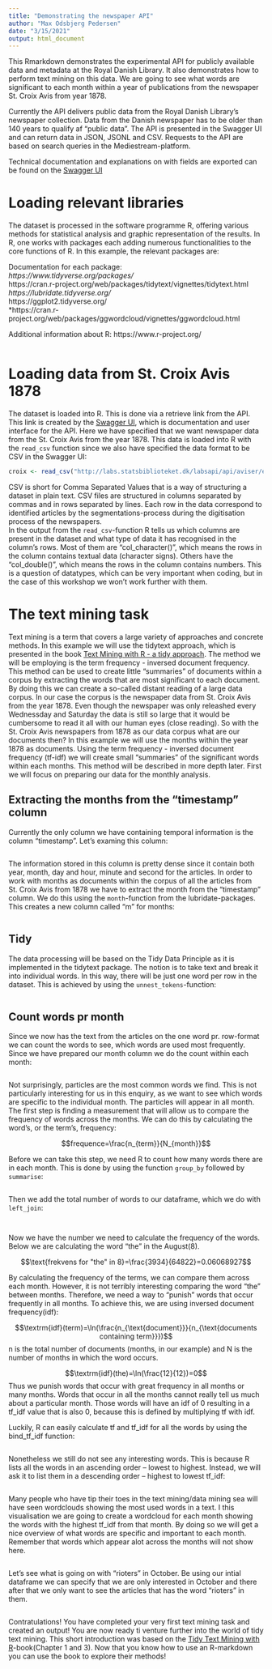 ```yaml
---
title: "Demonstrating the newspaper API"
author: "Max Odsbjerg Pedersen"
date: "3/15/2021"
output: html_document
---
```

This Rmarkdown demonstrates the experimental API for publicly available data and metadata at the Royal Danish Library. It also demonstrates how to perform text mining on this data. We are going to see what words are significant to each month within a year of publications from the newspaper St. Croix Avis from year 1878. 

Currently the API delivers public data from the Royal Danish Library's newspaper collection. Data from the Danish newspaper has to be older than 140 years to qualify af "public data". The API is presented in the Swagger UI and can return data in JSON, JSONL and CSV. Requests to the API are based on search queries in the Mediestream-platform. 

Technical documentation and explanations on with fields are exported can be found on the [Swagger UI](http://labs.statsbiblioteket.dk/labsapi/api//api-docs?url=/labsapi/api/openapi.yaml)

# Loading relevant libraries

The dataset is processed in the software programme R, offering various methods for statistical analysis and graphic representation of the results. In R, one works with packages each adding numerous functionalities to the core functions of R. In this example, the relevant packages are:

Documentation for each package: <br>
*https://www.tidyverse.org/packages/ <br>
*https://cran.r-project.org/web/packages/tidytext/vignettes/tidytext.html <br>
*https://lubridate.tidyverse.org/ <br>
*https://ggplot2.tidyverse.org/ <br>
*https://cran.r-project.org/web/packages/ggwordcloud/vignettes/ggwordcloud.html<br>

Additional information about R: 
https://www.r-project.org/

```r


```

# Loading data from St. Croix Avis 1878

The dataset is loaded into R. This is done via a retrieve link from the API. This link is created by the [Swagger UI](http://labs.statsbiblioteket.dk/labsapi/api//api-docs?url=/labsapi/api/openapi.yaml), which is documentation and user interface for the API. Here we have specified that we want newspaper data from the St. Croix Avis from the year 1878. This data is loaded into R with the `read_csv` function since we also have specified the data format to be CSV in the Swagger UI: 

```r
croix <- read_csv("http://labs.statsbiblioteket.dk/labsapi/api/aviser/export/fields?query=py%3A1878%20AND%20familyId%3Astcroixavisdvi&fields=link&fields=recordID&fields=timestamp&fields=pwa&fields=cer&fields=fulltext_org&fields=pageUUID&fields=editionUUID&fields=titleUUID&fields=editionId&fields=familyId&fields=newspaper_page&fields=newspaper_edition&fields=lplace&fields=location_name&fields=location_coordinates&max=5000&structure=header&structure=content&format=CSV")
```
CSV is short for Comma Separated Values that is a way of structuring a dataset in plain text. CSV files are structured in columns separated by commas and in rows separated by lines. Each row in the data correspond to identified articles by the segmentations-process during the digitisation process of the newspapers.  
In the output from the `read_csv`-function R tells us which columns are present in the dataset and what type of data it has recognised in the column's rows. Most of them are "col_character()", which means the rows in the column contains textual data (character signs). Others have the "col_double()", which means the rows in the column contains numbers. This is a question of datatypes, which can be very important when coding, but in the case of this workshop we won't work further with them.    

# The text mining task
Text mining is a term that covers a large variety of approaches and concrete methods. In this example we will use the tidytext approach, which is presented in the book [Text Mining with R - a tidy approach](https://www.tidytextmining.com). The method we will be employing is the term frequency - inversed document frequency. This method can be used to create little "summaries" of documents within a corpus by extracting the words that are most significant to each document. By doing this we can create a so-called distant reading of a large data corpus. In our case the corpus is the newspaper data from St. Croix Avis from the year 1878. Even though the newspaper was only releashed every Wednessday and Saturday the data is still so large that it would be cumbersome to read it all with our human eyes (close reading). So with the St. Croix Avis newspapers from 1878 as our data corpus what are our documents then? In this example we will use the months within the year 1878 as documents. Using the term frequency - inversed document frequency (tf-idf) we will create small "summaries" of the significant words within each months. This method will be described in more depth later. First we will focus on preparing our data for the monthly analysis. 

## Extracting the months from the "timestamp" column
Currently the only column we have containing temporal information is the column "timestamp". Let's examing this column:
```r


```
The information stored in this column is pretty dense since it contain both year, month, day and hour, minute and second for the articles. In order to work with months as documents within the corpus of all the articles from St. Croix Avis from 1878 we have to extract the month from the "timestamp" column. We do this using the `month`-function from the lubridate-packages. This creates a new column called "m" for months:
```r


```

## Tidy
The data processing will be based on the Tidy Data Principle as it is implemented in the tidytext package. The notion is to take text and break it into individual words. In this way, there will be just one word per row in the dataset. This is achieved by using the `unnest_tokens`-function:

```r


```


## Count words pr month
Since we now has the text from the articles on the one word pr. row-format we can count the words to see, which words are used most frequently. Since we have prepared our month column we do the count within each month: 
```r


```
Not surprisingly, particles are the most common words we find. This is not particularly interesting for us in this enquiry, as we want to see which words are specific to the individual month. The particles will appear in all month. The first step is finding a measurement that will allow us to compare the frequency of words across the months. We can do this by calculating the word’s, or the term’s, frequency: 

$$frequence=\frac{n_{term}}{N_{month}}$$

Before we can take this step, we need R to count how many words there are in each month. This is done by using the function `group_by` followed by `summarise`:
```r



```

Then we add the total number of words to our dataframe, which we do with `left_join`:

```r


```


```r


```
Now we have the number we need to calculate the frequency of the words. Below we are calculating the word “the” in the August(8).



$$\text{frekvens for "the" in 8}=\frac{3934}{64822}=0.06068927$$






By calculating the frequency of the terms, we can compare them across each month. However, it is not terribly interesting comparing the word “the” between months. Therefore, we need a way to “punish” words that occur frequently in all months. To achieve this, we are using inversed document frequency(idf):

$$\textrm{idf}(term)=\ln(\frac{n_{\text{document}}}{n_{\text{documents containing term}}})$$
n is the total number of documents (months, in our example) and N is the number of months in which the word occurs. 





$$\textrm{idf}(the)=\ln(\frac{12}{12})=0$$
Thus we punish words that occur with great frequency in all months or many months. Words that occur in all the months cannot really tell us much about a particular month. Those words will have an idf of 0 resulting in a tf_idf value that is also 0, because this is defined by multiplying tf with idf. 








Luckily, R can easily calculate tf and tf_idf for all the words by using the bind_tf_idf function:

```r



```
Nonetheless we still do not see any interesting words. This is because R lists all the words in an ascending order – lowest to highest. Instead, we will ask it to list them in a descending order – highest to lowest tf_idf:

```r


```
Many people who have tip their toes in the text mining/data mining sea will have seen wordclouds showing the most used words in a text. I this visualisation we are going to create a wordcloud for each month showing the words with the highest tf_idf from that month. By doing so we will get a nice overview of what words are specific and important to each month. Remember that words which appear alot across the months will not show here. 
```r


```
Let's see what is going on with "rioters" in October. Be using our intial dataframe we can specify that we are only interested in October and there after that we only want to see the articles that has the word "rioters" in them.

```r


```

Contratulations! You have completed your very first text mining task and created an output! You are now ready ti venture further into the world of tidy text mining. This short introduction was based on the [Tidy Text Mining with R](https://www.tidytextmining.com)-book(Chapter 1 and 3). Now that you know how to use an R-markdown you can use the book to explore their methods! 

